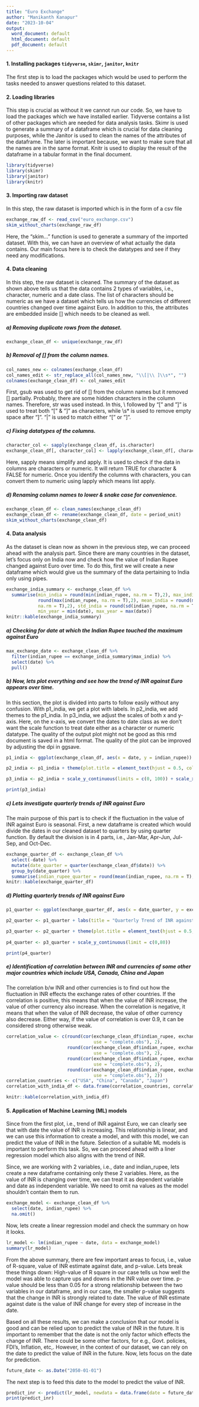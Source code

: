 ---
title: "Euro Exchange"
author: "Manikanth Kanapur"
date: "2023-10-04"
output:
  word_document: default
  html_document: default
  pdf_document: default
---

#### 1. Installing packages `tidyverse`, `skimr`, `janitor`, `knitr`

The first step is to load the packages which would be used to perform the tasks needed to answer
questions related to this dataset.

#### 2. Loading libraries

This step is crucial as without it we cannot run our code. So, we have to load the packages which
we have installed earlier. Tidyverse contains a list of other packages which are needed for data analysis tasks. Skimr is used to generate a summary of a dataframe which is crucial for data cleaning purposes, while the Janitor is used to clean the names of the attributes of the dataframe. The later is important because, we want to make sure that all the names are in the same format. Knitr is used to display the result of the dataframe in a tabular format in the final document.

```{r loading of libraries, echo=TRUE, message=FALSE, warning=FALSE}
library(tidyverse)
library(skimr)
library(janitor)
library(knitr)
```

#### 3. Importing raw dataset

In this step, the raw dataset is imported which is in the form of a csv file

```{r importing raw data to work with, echo=TRUE, message=FALSE, warning=FALSE}
exchange_raw_df <- read_csv("euro_exchange.csv")
skim_without_charts(exchange_raw_df) 
```

Here, the "skim..." function is used to generate a summary of the imported dataset. With this,
we can have an overview of what actually the data contains. Our main focus here is to check the datatypes and see if they need any modifications.

#### 4. Data cleaning

In this step, the raw dataset is cleaned. The summary of the dataset as shown above tells us that the data contains 2 types of variables, i.e., character, numeric and a date class. The list of characters should be numeric as we have a dataset which tells us how the currencies of different countries changed over time against Euro. In addition to this, the attributes are embedded inside [] which needs to be cleaned as well.  

##### a) Removing duplicate rows from the dataset.

```{r removing duplicate rows, echo=TRUE, message=FALSE, warning=FALSE}
exchange_clean_df <- unique(exchange_raw_df)
```

##### b) Removal of [] from the column names.

```{r removal of [], echo=TRUE, message=FALSE, warning=FALSE}
col_names_new <- colnames(exchange_clean_df)
col_names_edit <- str_replace_all(col_names_new, "\\[|\\ ]\\s*", "")
colnames(exchange_clean_df) <- col_names_edit
```

First, gsub was used to get rid of [] from the column names but it removed [] partially. Probably, there are some hidden characters in the column names. Therefore, str was used instead. In this, \\ followed by "[" and "]" is used to treat both "[" & "]" as characters, while \\s* is used to remove empty space after "]". "|" is used to match either "[" or "]".

##### c) Fixing datatypes of the columns.

```{r changing datatypes, echo=TRUE, message=FALSE, warning=FALSE}
character_col <- sapply(exchange_clean_df, is.character)
exchange_clean_df[, character_col] <- lapply(exchange_clean_df[, character_col], as.numeric) 
```

Here, sapply means simplify and apply. It is used to check if the data in columns are characters or numeric. It will return TRUE for character & FALSE for numeric. Once you identify the columns with characters, you can convert them to numeric using lapply which means list apply.

##### d) Renaming column names to lower & snake case for convenience.

```{r renaming columns, echo=TRUE, message=TRUE, warning=FALSE}
exchange_clean_df <- clean_names(exchange_clean_df) 
exchange_clean_df <- rename(exchange_clean_df, date = period_unit)
skim_without_charts(exchange_clean_df)
```

#### 4. Data analysis

As the dataset is clean now as shown in the previous step, we can proceed ahead with the analysis part. Since there are many countries in the dataset, let's focus only on India now and check how the value of Indian Rupee changed against Euro over time. To do this, first we will create a new dataframe which would give us the summary of the data pertaining to India only using pipes.

```{r exchange summary of india, echo=TRUE, message=TRUE, warning=FALSE}
exchange_india_summary <- exchange_clean_df %>% 
  summarise(min_india = round(min(indian_rupee, na.rm = T),2), max_india = 
            round(max(indian_rupee, na.rm = T),2), mean_india = round(mean(indian_rupee, 
            na.rm = T),2), std_india = round(sd(indian_rupee, na.rm = T),2), 
            min_year = min(date), max_year = max(date))
knitr::kable(exchange_india_summary)
```

##### a) Checking for date at which the Indian Rupee touched the maximum against Euro 

```{r INR maximum, echo=TRUE, message=TRUE, warning=FALSE}
max_exchange_date <- exchange_clean_df %>%
  filter(indian_rupee == exchange_india_summary$max_india) %>% 
  select(date) %>% 
  pull()
```

##### b) Now, lets plot everything and see how the trend of INR against Euro appears over time. 

In this section, the plot is divided into parts to follow easily without any confusion. With p1_india, we get a plot with labels. In p2_india, we add themes to the p1_india. In p3_india, we adjust the scales of both x and y-axis. Here, on the x-axis, we convert the dates to date class as we don't want the scale function to treat date either as a character or numeric datatype. The quality of the output plot might not be good as this rmd document is saved in a html format. The quality of the plot can be improved by adjusting the dpi in ggsave. 

```{r plot of inr trend, echo=TRUE, message=TRUE, warning=FALSE}
p1_india <- ggplot(exchange_clean_df, aes(x = date, y = indian_rupee)) + geom_line(color = "#0057e7") + labs(title = "Trend of INR against Euro", x = "Year", y = "INR") 

p2_india <- p1_india + theme(plot.title = element_text(hjust = 0.5, color = "#0057e7"), panel.grid =  element_blank(), panel.background = element_blank(), axis.text.x = element_text(color = "#0057e7"), axis.text.y = element_text(color = "#0057e7"), axis.title = element_text(color = "#0057e7")) 

p3_india <- p2_india + scale_y_continuous(limits = c(0, 100)) + scale_x_date(breaks = seq(from = as.Date("1999-01-04"), to = as.Date("2023-05-26"), by = "4 years"), date_labels = "%Y")

print(p3_india)
```

##### c) Lets investigate quarterly trends of INR against Euro

The main purpose of this part is to check if the fluctuation in the value of INR against Euro is seasonal. First, a new dataframe is created which would divide the dates in our cleaned dataset to quarters by using quarter function. By default the division is in 4 parts, i.e., Jan-Mar, Apr-Jun, Jul-Sep, and Oct-Dec.  

```{r quarterly trends of inr, echo=TRUE, message=TRUE, warning=FALSE}
exchange_quarter_df <- exchange_clean_df %>% 
  select(-date) %>% 
  mutate(date_quarter = quarter(exchange_clean_df$date)) %>% 
  group_by(date_quarter) %>% 
  summarise(indian_rupee_quarter = round(mean(indian_rupee, na.rm = T),2))
knitr::kable(exchange_quarter_df)
```

##### d) Plotting quarterly trends of INR against Euro

```{r plot of quarterly trends of inr, echo=TRUE, message=TRUE, warning=FALSE}
p1_quarter <- ggplot(exchange_quarter_df, aes(x = date_quarter, y = exchange_quarter_df$indian_rupee_quarter)) + geom_col(fill = "#0057e7") 

p2_quarter <- p1_quarter + labs(title = "Quarterly Trend of INR against Euro", x = "Quarter", y = "INR", caption = "Q1 (Jan-Mar), Q2 (Apr-Jun), Q3 (Jul-Sep), Q4 (Oct-Dec)") 

p3_quarter <- p2_quarter + theme(plot.title = element_text(hjust = 0.5, color = "#0057e7"), axis.title = element_text(color = "#0057e7"), axis.text.x = element_text(color = "#0057e7"), axis.text.y = element_text(color = "#0057e7"), panel.background = element_blank(), panel.grid = element_blank(), plot.caption = element_text(color = "#0057e7")) 
  
p4_quarter <- p3_quarter + scale_y_continuous(limit = c(0,80))

print(p4_quarter)
```

##### e)  Identification of correlation between INR and currencies of some other major countries which include USA, Canada, China and Japan

The correlation b/w INR and other currencies is to find out how the fluctuation in INR effects the exchange rates of other countries. If the correlation is positive, this means that when the value of INR increase, the value of other currency also increase. When the correlation is negative, it means that when the value of INR decrease, the value of other currency also decrease. Either way, if the value of correlation is over 0.9, it can be considered strong otherwise weak. 

```{r correlation, echo=TRUE, message=TRUE, warning=FALSE}
correlation_value <- c(round(cor(exchange_clean_df$indian_rupee, exchange_clean_df$us_dollar,
                                 use = "complete.obs"), 2),
                       round(cor(exchange_clean_df$indian_rupee, exchange_clean_df$chinese_yuan_renminbi, 
                                 use = "complete.obs"), 2),
                       round(cor(exchange_clean_df$indian_rupee, exchange_clean_df$canadian_dollar, 
                                 use = "complete.obs"), 2), 
                       round(cor(exchange_clean_df$indian_rupee, exchange_clean_df$japanese_yen, 
                                 use = "complete.obs"), 2))
correlation_countries <- c("USA", "China", "Canada", "Japan")
correlation_with_india_df <- data.frame(correlation_countries, correlation_value)

knitr::kable(correlation_with_india_df)
```

#### 5. Application of Machine Learning (ML) models

Since from the first plot, i.e., trend of INR against Euro, we can clearly see that with date the value of INR is increasing. This relationship is linear, and we can use this information to create a model, and with this model, we can predict the value of INR in the future. Selection of a suitable ML models is important to perform this task. So, we can proceed ahead with a liner regression model which also aligns with the trend of INR. 

Since, we are working with 2 variables, i.e., date and indian_rupee, lets create a new dataframe containing only these 2 variables. Here, as the value of INR is changing over time, we can treat it as dependent variable and date as independent variable. We need to omit na values as the model shouldn't contain them to run. 

```{r exchange data for model, echo=TRUE, message=FALSE, warning=FALSE}
exchange_model <- exchange_clean_df %>% 
  select(date, indian_rupee) %>% 
  na.omit()
```

Now, lets create a linear regression model and check the summary on how it looks.

```{r lr model, echo=TRUE, message=TRUE, warning=FALSE}
lr_model <- lm(indian_rupee ~ date, data = exchange_model)
summary(lr_model)
```

From the above summary, there are few important areas to focus, i.e., value of R-square, value of INR estimate against date, and p-value. Lets break these things down: High-value of R square in our case tells us how well the model was able to capture ups and downs in the INR value over time. p-value should be less than 0.05 for a strong relationship between the two variables in our dataframe, and in our case, the smaller p-value suggests that the change in INR is strongly related to date. The value of INR estimate against date is the value of INR change for every step of increase in the date. 

Based on all these results, we can make a conclusion that our model is good and can be relied upon to predict the value of INR in the future. It is important to remember that the date is not the only factor which effects the change of INR. There could be some other factors, for e.g., Govt. policies, FDI's, Inflation, etc,. However, in the context of our dataset, we can rely on the date to predict the value of INR in the future. Now, lets focus on the date for prediction. 

```{r future date, echo=TRUE, message=FALSE, warning=FALSE}
future_date <- as.Date("2050-01-01")
```

The next step is to feed this date to the model to predict the value of INR.

```{r inr prediction, echo=TRUE, message=TRUE, warning=FALSE}
predict_inr <- predict(lr_model, newdata = data.frame(date = future_date))
print(predict_inr)
```


